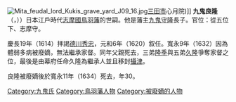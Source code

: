 {{unreferenced|time=2010-07-25T13:11:31+00:00}}
[[File:Mita_feudal_lord_Kukis_grave_yard_J09_16.jpg|thumb]][[三田市|三田市]]心月院)]]
'''九鬼良隆'''（{{jpn|j=九鬼 良隆|hg=くき よしたか|rm=Kuki Yoshitaka}}，{{bd|1605年|（慶長10年）|1634年|（寬永11年）|}}））日本江戶時代[[志摩國|志摩國]][[鳥羽藩|鳥羽藩]]的世嗣。他是藩主[[九鬼守隆|九鬼守隆]]長子。官位：從五位下、志摩守。

慶長19年（1614）拝謁[[德川秀忠|德川秀忠]]，元和6年（1620）叙任。寬永9年（1632）因為體弱多病被廢嫡，無法繼承家督。同年父親死去，三弟[[九鬼隆季|隆季]]與五弟[[九鬼久隆|久隆]]爭奪家督之位，最後是由幕府任命久隆為繼承人並且移封[[攝津國|攝津]]。

良隆被廢嫡後於寬永11年（1634）死去，年30。

[[Category:九鬼氏|Category:九鬼氏]]
[[Category:鳥羽藩人物|Category:鳥羽藩人物]]
[[Category:被廢嫡的人物|Category:被廢嫡的人物]]